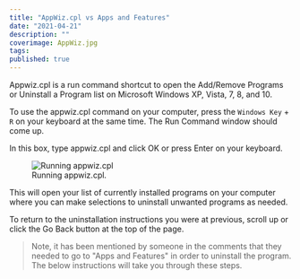 ```yaml
---
title: "AppWiz.cpl vs Apps and Features"
date: "2021-04-21"
description: ""
coverimage: AppWiz.jpg
tags: 
published: true
---
```

Appwiz.cpl is a run command shortcut to open the Add/Remove Programs or Uninstall a Program list on Microsoft Windows XP, Vista, 7, 8, and 10. 

To use the appwiz.cpl command on your computer, press the `Windows Key` + `R` on your keyboard at the same time. The Run Command window should come up.

In this box, type appwiz.cpl and click OK or press Enter on your keyboard.

<figure class="figure text-center col-xs-12 col-sm-12 col-lg-12">
 <img src="346fd5bb-f993-4497-9036-da99fe9e1d76.png" class="img-fluid" alt="Running appwiz.cpl">
  <figcaption class="figure-caption text-center fw-normal text-dark">Running appwiz.cpl.</figcaption>
</figure>

This will open your list of currently installed programs on your computer where you can make selections to uninstall unwanted programs as needed.

To return to the uninstallation instructions you were at previous, scroll up or click the Go Back button at the top of the page.

> Note, it has been mentioned by someone in the comments that they needed to go to "Apps and Features" in order to uninstall the program. The below instructions will take you through these steps.